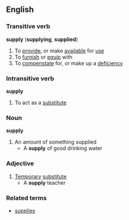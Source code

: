 ==English==
===Transitive verb===
'''supply'''  ('''supplying''', '''supplied''')
#To [[provide]], or make [[available]] for [[use]]
#To [[furnish]] or [[equip]] with
#To [[compenstate]] for, or make up a [[deficiency]]

=== Intransitive verb ===
'''supply'''  
#To act as a [[substitute]]

===Noun===
'''supply'''
#An amount of something supplied
#* A '''supply''' of good drinking water

===Adjective===
#[[Temporary]] [[substitute]]
#* A '''supply''' teacher

===Related terms===
*[[supplies]]